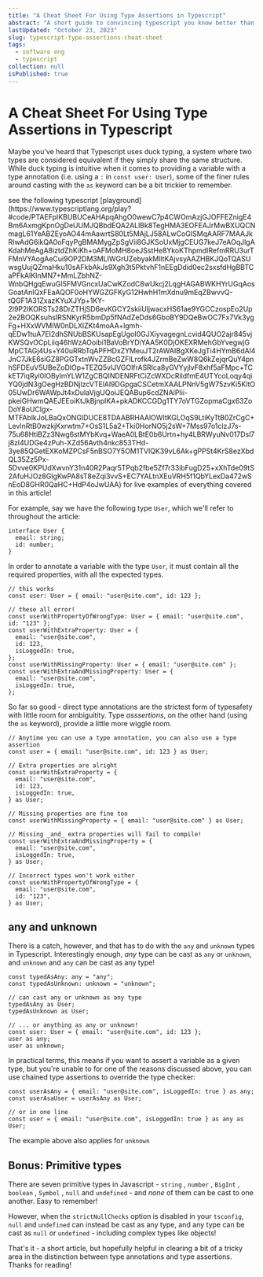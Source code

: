 ```yaml
---
title: "A Cheat Sheet For Using Type Assertions in Typescript"
abstract: "A short guide to convincing typescript you know better than it does"
lastUpdated: "October 23, 2023"
slug: typescript-type-assertions-cheat-sheet
tags:
  - software eng
  - typescript
collection: null
isPublished: true
---
```


# A Cheat Sheet For Using Type Assertions in Typescript

Maybe you've heard that Typescript uses duck typing, a system where two types are considered
equivalent if they simply share the same structure. While duck typing is intuitive when it comes to
providing a variable with a type annotation (i.e. using a `:` in `const user: User`), some of the
finer rules around casting with the `as` keyword can be a bit trickier to remember.

<Info>
  see the following typescript
  [playground](https://www.typescriptlang.org/play?#code/PTAEFpIKBUBUCeAHApqAhgO0wewC7p4CWOmAzjGJOFFEZnigE4Bm6AxmgKpnOgDeUUMJQBbdEQA2ALlBk8TegHMA3EOFEAJrMwBXUQCNmagL61YeABZEyoAO44mAawrtS80Lt5MAjLJ58ALwCoGISMqAARF7MAAJkRIwAdG6ikQA0oFqyPgBMAMygZpSgVii8GJKSoUxMjgCEUG7keJ7eAOqJlgAKdahMeAgA8iztdZhKiKh+oAFMoMH8oeJSstHe8YkoKThpmdlRefmRRU3urTFMnVYAogAeCui9OP2DM3MLIWGrUZebyakMlltKAjvsyAAZHBKJQoTQASUwsgUujQZmaHku10sAFkbAkJs9Xgh3t5PktvhF1nEEgDdid0ec2sxsfdHgBBTCaPFkAlKInMN7+MmLZbhNZ-WnbQHgqEwuGI5FMVGncxUaCwKZodC8wUkcj2LqgHAGABWKHYrUGqAosGoatAnIQxFEaAQOF0oHYWGZGFKyG12HwhH1mXdnu9mEqZBwvvQ-tQGF1A31ZxazKYuXJYp+1KY-2l9P2IKORSTs28DrZTHjSD6evKGCY2skiiUljwacxHS61ae9YGCCzospEo2Up2e2BOQKsuhsIRSNKyrR5bmDp5fNAdZeDds6GboBY9DQeBwOC7Fx7Vk3ygFg+HXxWVMlW0nDLXlZKt4moAA+lgmh-qEDw1tuA7EI2dhSNUbBSKUsapEgUgoI0GJXiyvagegnLcvid4QUO2ajr845vjKWSQvOCpLiiq46hWzAOoibi1BaVoBrYDiYAA5K0DjOKEXRMehGbYvegwjGMpCTAGj4Us+Y40uRRbTqAPFHDxZYMeuJT2rAWAIBgXKeJgTi4HYmB6dAl4JnC7JkE6siGZ8PGGTxtnWvZZBcGZFlLrofk4JZrmBeZwW8Q6kZejqrQuY4pnhSFDEuV5UBeZoDlOp+TEZQ5vlJVGOlfrASRlca8yGVYyjlvF8xhf5aFMpc+TCkET7iqRyl0lOBylmYLW1ZgCBQINDENRFtCiZcWXDcRildfmE4UTYcoLoqy4qiYQ0jdN3gOegHzBDNjlzcVTElAl9DGpgaCSCetmXAALPNnV5gW75zvKi5KltO05UwDr6WAWpJt4xDuIaVjgUQoiJEQABup6cdZNAlPIii-pkeiGHwmQAEJEEoiKtJkBjnpIKA+pkADKCCGDg1TY7oVTGZopmaCgx63ZoDoY8oUClgx-MTFAblkJoLBaQxONGIDUCE8TDAABRHAAlOWItKGLOqS9LtiKyTtB0ZrCgC+LevlnRtB0wzkjKxrwtm7+OsS1L5a2+Tki0HorNO5j2sW+7Mss97o1clzJ7s-75u68HtiBZz3Nwg6stMYbKvq+WaeA0LBtE0b6Urtn+hy4LBRWyuNv017Dsl7j8zl4UDGe4zPuh-XZd56Avth4nkc853THd-3ye85QGetEXKoMZPCsF5nBSO7Y5OM1TVlQK39vL6Ak+gPPSt4KrS8ezXbdQL35Zz5Px-5Dvve0KPUdXwvnY31n40R2Paqr5TPqb2fbe5Zf7r33ibFugD25+xXhTde09tS2AfuHJOz8GIgKwPA8sT8eZqi3vvS+EC7YALtnXEuVRH5f1QbYLexDa472wSnEoD8GHR0QaHC+HdP4oJwUAA)
  for live examples of everything covered in this article!
</Info>

For example, say we have the following type `User`, which we'll refer to throughout the article:

```tsx
interface User {
  email: string;
  id: number;
}
```

In order to annotate a variable with the type `User`, it must contain all the required properties,
with all the expected types.

```tsx
// this works
const user: User = { email: "user@site.com", id: 123 };

// these all error!
const userWithPropertyOfWrongType: User = { email: "user@site.com", id: "123" };
const userWithExtraProperty: User = {
  email: "user@site.com",
  id: 123,
  isLoggedIn: true,
};
const userWithMissingProperty: User = { email: "user@site.com" };
const userWithExtraAndMissingProperty: User = {
  email: "user@site.com",
  isLoggedIn: true,
};
```

So far so good - direct type annotations are the strictest form of typesafety with little room for
ambiguitity. Type _asssertions_, on the other hand (using the `as` keyword), provide a little more
wiggle room.

```tsx
// Anytime you can use a type annotation, you can also use a type assertion
const user = { email: "user@site.com", id: 123 } as User;

// Extra properties are alright
const userWithExtraProperty = {
  email: "user@site.com",
  id: 123,
  isLoggedIn: true,
} as User;

// Missing properties are fine too
const userWithMissingProperty = { email: "user@site.com" } as User;

// Missing _and_ extra properties will fail to compile!
const userWithExtraAndMissingProperty = {
  email: "user@site.com",
  isLoggedIn: true,
} as User;

// Incorrect types won't work either
const userWithPropertyOfWrongType = {
  email: "user@site.com",
  id: "123",
} as User;
```

## any and unknown

There is a catch, however, and that has to do with the `any` and `unknown` types in Typescript.
Interestingly enough, _any_ type can be cast as `any` or `unknown`, and `unknown` and `any` can be
cast as any type!

```tsx
const typedAsAny: any = "any";
const typedAsUnknown: unknown = "unknown";

// can cast any or unknown as any type
typedAsAny as User;
typedAsUnknown as User;

// ... or anything as any or unknown!
const user: User = { email: "user@site.com", id: 123 };
user as any;
user as unknown;
```

In practical terms, this means if you want to assert a variable as a given type, but you're unable
to for one of the reasons discussed above, you can use chained type assertions to override the type
checker:

```tsx
const userAsAny = { email: "user@site.com", isLoggedIn: true } as any;
const userAsaUser = userAsAny as User;

// or in one line
const user = { email: "user@site.com", isLoggedIn: true } as any as User;
```

The example above also applies for `unknown`

## Bonus: Primitive types

There are seven primitive types in Javascript - `string` , `number` , `BigInt` , `boolean` ,
`Symbol` , `null` and `undefined` - and _none_ of them can be cast to one another. Easy to remember!

However, when the `strictNullChecks` option is disabled in your `tsconfig`, `null` and `undefined`
can instead be cast as any type, and any type can be cast as `null` or `undefined` - including
complex types like objects!

That's it - a short article, but hopefully helpful in clearing a bit of a tricky area in the
distinction between type annotations and type assertions. Thanks for reading!
